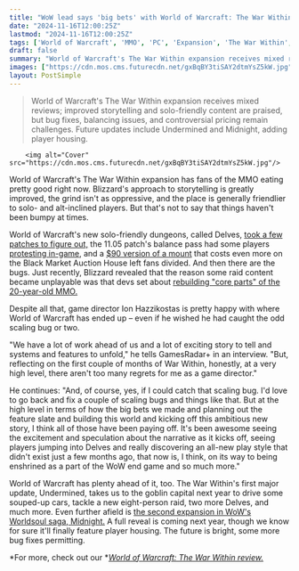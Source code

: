 ```yaml
---
title: "WoW lead says 'big bets' with World of Warcraft: The War Within were worth it – 'Of course, yes, if I could catch that scaling bug, I'd love to go back'"
date: "2024-11-16T12:00:25Z"
lastmod: "2024-11-16T12:00:25Z"
tags: ['World of Warcraft', 'MMO', 'PC', 'Expansion', 'The War Within', 'Delves', 'Raid', 'Patch', 'Player Housing', 'Undermined', 'Midnight']
draft: false
summary: "World of Warcraft's The War Within expansion receives mixed reviews;  improved storytelling and solo-friendly content are praised, but  bug fixes, balancing issues, and controversial pricing remain challenges.  Future updates include Undermined and Midnight, adding player housing."
images: ["https://cdn.mos.cms.futurecdn.net/gxBqBY3tiSAY2dtmYsZ5kW.jpg"]
layout: PostSimple
---
```

> World of Warcraft's The War Within expansion receives mixed reviews;  improved storytelling and solo-friendly content are praised, but  bug fixes, balancing issues, and controversial pricing remain challenges.  Future updates include Undermined and Midnight, adding player housing.


        <img alt="Cover" src="https://cdn.mos.cms.futurecdn.net/gxBqBY3tiSAY2dtmYsZ5kW.jpg"/>
        
World of Warcraft's The War Within expansion has fans of the MMO eating pretty good right now. Blizzard's approach to storytelling is greatly improved, the grind isn't as oppressive, and the place is generally friendlier to solo- and alt-inclined players. But that's not to say that things haven't been bumpy at times.

World of Warcraft's new solo-friendly dungeons, called Delves, [took a few patches to figure out,](https://www.pcgamer.com/games/world-of-warcraft/several-emergency-patches-later-blizzard-almost-has-wow-s-new-solo-dungeons-figured-out/) the 11.05 patch's balance pass had some players [protesting in-game](https://www.reddit.com/r/wow/comments/1g94cj2/people_are_losing_it_lol/), and a [$90 version of a mount](https://www.gamesradar.com/games/world-of-warcraft/world-of-warcraft-celebrates-its-20th-anniversary-by-selling-a-usd90-version-of-a-mount-that-cost-usd475-around-6-years-ago-knocking-the-mmos-economy-sideways/) that costs even more on the Black Market Auction House left fans divided. And then there are the bugs. Just recently, Blizzard revealed that the reason some raid content became unplayable was that devs set about [rebuilding "core parts" of the 20-year-old MMO.](https://www.gamesradar.com/games/world-of-warcraft/world-of-warcraft-devs-set-about-rebuilding-core-parts-of-the-20-year-old-mmos-infrastructure-accidentally-making-some-of-its-raid-content-unplayable/)

Despite all that, game director Ion Hazzikostas is pretty happy with where World of Warcraft has ended up – even if he wished he had caught the odd scaling bug or two. 

"We have a lot of work ahead of us and a lot of exciting story to tell and systems and features to unfold," he tells GamesRadar+ in an interview. "But, reflecting on the first couple of months of War Within, honestly, at a very high level, there aren't too many regrets for me as a game director."

He continues: "And, of course, yes, if I could catch that scaling bug. I'd love to go back and fix a couple of scaling bugs and things like that. But at the high level in terms of how the big bets we made and planning out the feature slate and building this world and kicking off this ambitious new story, I think all of those have been paying off. It's been awesome seeing the excitement and speculation about the narrative as it kicks off, seeing players jumping into Delves and really discovering an all-new play style that didn't exist just a few months ago, that now is, I think, on its way to being enshrined as a part of the WoW end game and so much more."

World of Warcraft has plenty ahead of it, too. The War Within's first major update, Undermined, takes us to the goblin capital next year to drive some souped-up cars, tackle a new eight-person raid, two more Delves, and much more. Even further afield is [the second expansion in WoW's Worldsoul saga, Midnight.](https://www.gamesradar.com/games/world-of-warcraft/world-of-warcraft-is-finally-getting-player-housing-the-midnight-expansion-adds-a-feature-that-mmos-like-final-fantasy-14-have-had-for-years/) A full reveal is coming next year, though we know for sure it'll finally feature player housing. The future is bright, some more bug fixes permitting.

*For more, check out our *[<em>World of Warcraft: The War Within review.</em>](https://www.gamesradar.com/games/world-of-warcraft/world-of-warcraft-the-war-within-review/)
        